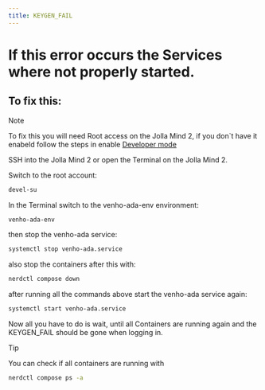 ```yaml
---
title: KEYGEN_FAIL
---
```

# If this error occurs the Services where not properly started.

## To fix this:
>[!NOTE]
>
>To fix this you will need Root access on the Jolla Mind 2, if you don`t have it enabeld follow the steps in enable [Developer mode](/developer/enableDevMode)

SSH into the Jolla Mind 2 or open the Terminal on the Jolla Mind 2.<br />

Switch to the root account:
```bash copy
devel-su
```

In the Terminal switch to the venho-ada-env environment:
```bash copy
venho-ada-env
```
then stop the venho-ada service:
```bash copy
systemctl stop venho-ada.service
```
also stop the containers after this with:
```bash copy
nerdctl compose down
```

after running all the commands above start the venho-ada service again:
```bash copy
systemctl start venho-ada.service
```

Now all you have to do is wait, until all Containers are running again and the KEYGEN_FAIL should be gone when logging in.

>[!TIP]
>
>You can check if all containers are running with
>```bash copy
>nerdctl compose ps -a
>```

